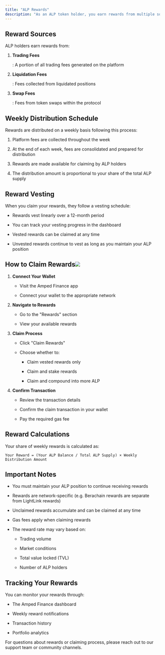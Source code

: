 ```yaml
---
title: "ALP Rewards"
description: "As an ALP token holder, you earn rewards from multiple sources. This page explains how rewards work and how to claim them."
---
```


## Reward Sources

ALP holders earn rewards from:

1. **Trading Fees**

   : A portion of all trading fees generated on the platform

2. **Liquidation Fees**

   : Fees collected from liquidated positions

3. **Swap Fees**

   : Fees from token swaps within the protocol

## Weekly Distribution Schedule

Rewards are distributed on a weekly basis following this process:

1. Platform fees are collected throughout the week

2. At the end of each week, fees are consolidated and prepared for distribution

3. Rewards are made available for claiming by ALP holders

4. The distribution amount is proportional to your share of the total ALP supply

## Reward Vesting

When you claim your rewards, they follow a vesting schedule:

* Rewards vest linearly over a 12-month period

* You can track your vesting progress in the dashboard

* Vested rewards can be claimed at any time

* Unvested rewards continue to vest as long as you maintain your ALP position

## How to Claim Rewards![](/rewards-claim.png)

1. **Connect Your Wallet**

   * Visit the Amped Finance app

   * Connect your wallet to the appropriate network

2. **Navigate to Rewards**

   * Go to the "Rewards" section

   * View your available rewards

3. **Claim Process**

   * Click "Claim Rewards"

   * Choose whether to:

     * Claim vested rewards only

     * Claim and stake rewards

     * Claim and compound into more ALP

4. **Confirm Transaction**

   * Review the transaction details

   * Confirm the claim transaction in your wallet

   * Pay the required gas fee

## Reward Calculations

Your share of weekly rewards is calculated as:

```
Your Reward = (Your ALP Balance / Total ALP Supply) × Weekly Distribution Amount
```

## Important Notes

* You must maintain your ALP position to continue receiving rewards

* Rewards are network-specific (e.g. Berachain rewards are separate from LightLink rewards)

* Unclaimed rewards accumulate and can be claimed at any time

* Gas fees apply when claiming rewards

* The reward rate may vary based on:

  * Trading volume

  * Market conditions

  * Total value locked (TVL)

  * Number of ALP holders

## Tracking Your Rewards

You can monitor your rewards through:

* The Amped Finance dashboard

* Weekly reward notifications

* Transaction history

* Portfolio analytics

For questions about rewards or claiming process, please reach out to our support team or community channels.